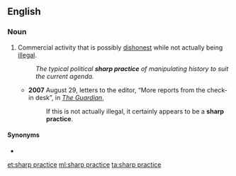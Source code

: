 ==English==

===Noun===
{{en-noun}}

# Commercial activity that is possibly [[dishonest]] while not actually being [[illegal]].
#: ''The typical political '''sharp practice''' of manipulating history to suit the current agenda.''
#* '''2007''' August 29, letters to the editor, “More reports from the check-in desk”, in ''[[w:The Guardian|The Guardian]]'',
#*: If this is not actually illegal, it certainly appears to be a '''sharp practice'''.

====Synonyms====
* {{l|en|bad faith}}

[[et:sharp practice]]
[[ml:sharp practice]]
[[ta:sharp practice]]